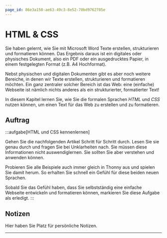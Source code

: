 ```yaml
---
page_id: 86e3a150-ae63-49c3-8e52-70bd9762705e
---
```



# HTML & CSS
Sie haben gelernt, wie Sie mit Microsoft Word Texte erstellen, strukturieren und formatieren können. Das Ergebnis daraus ist ein digitales oder physisches Dokument, also ein PDF oder ein ausgedrucktes Papier, in einem festgelegten Format (z.B. A4 Hochformat).

Nebst physischen und digitalen Dokumenten gibt es aber noch weitere Bereiche, in denen wir Texte erstellen, strukturieren und formatieren möchten. Ein ganz zentraler solcher Bereich ist das Web: eine (einfache) Webseite ist nämlich nichts anderes als ein strukturierter, formatierter Text!

In diesem Kapitel lernen Sie, wie Sie die formalen Sprachen _HTML_ und _CSS_ nutzen können, um einen Text für das Web zu erstellen und zu formatieren.

## Auftrag
:::aufgabe[HTML und CSS kennenlernen]
<TaskState id="cd4753c9-e58a-4364-b2fa-cffd016e4e11" />

Gehen Sie die nachfolgenden Artikel Schritt für Schritt durch. Lesen Sie sie genau durch und fragen Sie bei Unklarheiten nach. Sie müssen diese Informationen nicht auswendiglernen. Sie sollten Sie aber verstehen und anwenden können.

Probieren Sie alle Beispiele auch immer gleich in Thonny aus und spielen Sie damit herum. So erhalten Sie schnell ein Gefühl für diese beiden neuen Sprachen.

Sobald Sie das Gefühl haben, dass Sie selbstständig eine einfache Webseite entwickeln und formatieren können, markieren Sie diese Aufgabe als erledigt.
:::

## Notizen
Hier haben Sie Platz für persönliche Notizen.
<QuillV2 id="4eec84fd-cbb3-46aa-a42b-87e08cecc5b0" />

---

